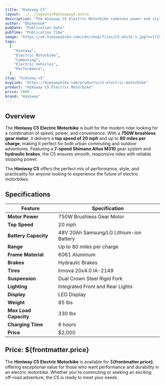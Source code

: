 ```yaml
---
title: "Himiway C5"
layout: ../../layouts/PostLayout.astro
description: "The Himiway C5 Electric Motorbike combines power and style, offering great performance for both on-road and off-road adventures."
author: "Ebikenook"
pubDate: "Publication Date"
pubTime: "Publication Time"
image: "https://uk.himiwaybike.com/cdn/shop/files/C5-white-1.jpg?v=1719313433&width=2400"
tags:
  [
    "Himiway",
    "Electric Motorbike",
    "Commuting",
    "Electric Vehicles",
    "Performance",
  ]
slug: "himiway-c5"
buyLink: "https://himiwaybike.com/products/c5-electric-motorbike"
product: "Himiway C5 Electric Motorbike"
price: 2000
brand: "Himiway"
---
```


## Overview

The **Himiway C5 Electric Motorbike** is built for the modern rider looking for a combination of speed, power, and convenience. With a **750W brushless gear motor**, it delivers a **top speed of 20 mph** and up to **80 miles per charge**, making it perfect for both urban commuting and outdoor adventures. Featuring a **7-speed Shimano Altus M310** gear system and **hydraulic brakes**, the C5 ensures smooth, responsive rides with reliable stopping power.

The **Himiway C5** offers the perfect mix of performance, style, and practicality for anyone looking to experience the future of electric motorbikes.

## Specifications

| Feature               | Specification                           |
| --------------------- | --------------------------------------- |
| **Motor Power**       | 750W Brushless Gear Motor               |
| **Top Speed**         | 20 mph                                  |
| **Battery Capacity**  | 48V 20Ah Samsung/LG Lithium-ion Battery |
| **Range**             | Up to 80 miles per charge               |
| **Frame Material**    | 6061 Aluminum                           |
| **Brakes**            | Hydraulic Brakes                        |
| **Tires**             | Innova 20x4.0 lA-2149                   |
| **Suspension**        | Dual Crown Steel Rigid Fork             |
| **Lighting**          | Integrated Front and Rear Lights        |
| **Display**           | LED Display                             |
| **Weight**            | 85 lbs                                  |
| **Max Load Capacity** | 330 lbs                                 |
| **Charging Time**     | 6 hours                                 |
| **Price**             | $2,000                                  |

## Price: $**{frontmatter.price}**

The **Himiway C5 Electric Motorbike** is available for $**{frontmatter.price}**, offering exceptional value for those who want performance and durability in an electric motorbike. Whether you're commuting or seeking an exciting off-road adventure, the C5 is ready to meet your needs.
